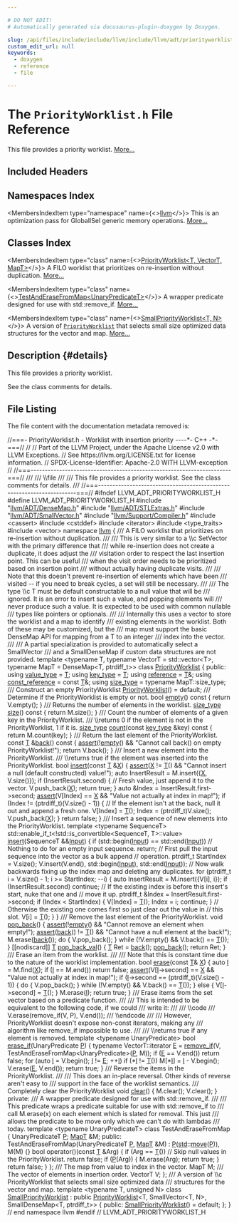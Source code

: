 ```yaml
---

# DO NOT EDIT!
# Automatically generated via docusaurus-plugin-doxygen by Doxygen.

slug: /api/files/include/include/llvm/include/llvm/adt/priorityworklist-h
custom_edit_url: null
keywords:
  - doxygen
  - reference
  - file

---
```





# The `PriorityWorklist.h` File Reference

<DoxygenPage pluginConfig={pluginConfig}>

This file provides a priority worklist. <a href="#details">More...</a>

## Included Headers

<IncludesList>
<IncludesListItem
  filePath="llvm/ADT/DenseMap.h"
  permalink="/docs/api/files/include/include/llvm/include/llvm/adt/densemap-h"
  isLocal="true" />
<IncludesListItem
  filePath="llvm/ADT/STLExtras.h"
  permalink="/docs/api/files/include/include/llvm/include/llvm/adt/stlextras-h"
  isLocal="true" />
<IncludesListItem
  filePath="llvm/ADT/SmallVector.h"
  permalink="/docs/api/files/include/include/llvm/include/llvm/adt/smallvector-h"
  isLocal="true" />
<IncludesListItem
  filePath="llvm/Support/Compiler.h"
  permalink="/docs/api/files/include/include/llvm/include/llvm/support/compiler-h"
  isLocal="true" />
<IncludesListItem
  filePath="cassert"
  permalink=""
  isLocal="false" />
<IncludesListItem
  filePath="cstddef"
  permalink=""
  isLocal="false" />
<IncludesListItem
  filePath="iterator"
  permalink=""
  isLocal="false" />
<IncludesListItem
  filePath="type_traits"
  permalink=""
  isLocal="false" />
<IncludesListItem
  filePath="vector"
  permalink=""
  isLocal="false" />
</IncludesList>

## Namespaces Index

<MembersIndex>

<MembersIndexItem
  type="namespace"
  name={<><a href="/docs/api/namespaces/llvm">llvm</a></>}>
This is an optimization pass for GlobalISel generic memory operations. <a href="/docs/api/namespaces/llvm/#details">More...</a>
</MembersIndexItem>

</MembersIndex>

## Classes Index

<MembersIndex>

<MembersIndexItem
  type="class"
  name={<><a href="/docs/api/classes/llvm/priorityworklist">PriorityWorklist&lt;T, VectorT, MapT&gt;</a></>}>
A FILO worklist that prioritizes on re-insertion without duplication. <a href="/docs/api/classes/llvm/priorityworklist/#details">More...</a>
</MembersIndexItem>

<MembersIndexItem
  type="class"
  name={<><a href="/docs/api/classes/llvm/priorityworklist/testanderasefrommap">TestAndEraseFromMap&lt;UnaryPredicateT&gt;</a></>}>
A wrapper predicate designed for use with std::remove&#95;if. <a href="/docs/api/classes/llvm/priorityworklist/testanderasefrommap/#details">More...</a>
</MembersIndexItem>

<MembersIndexItem
  type="class"
  name={<><a href="/docs/api/classes/llvm/smallpriorityworklist">SmallPriorityWorklist&lt;T, N&gt;</a></>}>
A version of <code><a href="/docs/api/classes/llvm/priorityworklist">PriorityWorklist</a></code> that selects small size optimized data structures for the vector and map. <a href="/docs/api/classes/llvm/smallpriorityworklist/#details">More...</a>
</MembersIndexItem>

</MembersIndex>

## Description {#details}

This file provides a priority worklist.

See the class comments for details.

## File Listing

The file content with the documentation metadata removed is:

<ProgramListing>

<Link id="l00001" /><CodeLine lineNumber="1"><Highlight kind="comment">//===- PriorityWorklist.h - Worklist with insertion priority ----&#42;- C++ -&#42;-===//</Highlight><Highlight kind="normal"></Highlight></CodeLine>
<Link id="l00002" /><CodeLine lineNumber="2"><Highlight kind="normal"></Highlight><Highlight kind="comment">//</Highlight><Highlight kind="normal"></Highlight></CodeLine>
<Link id="l00003" /><CodeLine lineNumber="3"><Highlight kind="normal"></Highlight><Highlight kind="comment">// Part of the LLVM Project, under the Apache License v2.0 with LLVM Exceptions.</Highlight><Highlight kind="normal"></Highlight></CodeLine>
<Link id="l00004" /><CodeLine lineNumber="4"><Highlight kind="normal"></Highlight><Highlight kind="comment">// See https://llvm.org/LICENSE.txt for license information.</Highlight><Highlight kind="normal"></Highlight></CodeLine>
<Link id="l00005" /><CodeLine lineNumber="5"><Highlight kind="normal"></Highlight><Highlight kind="comment">// SPDX-License-Identifier: Apache-2.0 WITH LLVM-exception</Highlight><Highlight kind="normal"></Highlight></CodeLine>
<Link id="l00006" /><CodeLine lineNumber="6"><Highlight kind="normal"></Highlight><Highlight kind="comment">//</Highlight><Highlight kind="normal"></Highlight></CodeLine>
<Link id="l00007" /><CodeLine lineNumber="7"><Highlight kind="normal"></Highlight><Highlight kind="comment">//===----------------------------------------------------------------------===//</Highlight><Highlight kind="comment"></Highlight></CodeLine>
<Link id="l00008" /><CodeLine lineNumber="8"><Highlight kind="comment">///</Highlight></CodeLine>
<Link id="l00009" /><CodeLine lineNumber="9"><Highlight kind="comment">/// \\file</Highlight></CodeLine>
<Link id="l00010" /><CodeLine lineNumber="10"><Highlight kind="comment">///</Highlight></CodeLine>
<Link id="l00011" /><CodeLine lineNumber="11"><Highlight kind="comment">/// This file provides a priority worklist. See the class comments for details.</Highlight></CodeLine>
<Link id="l00012" /><CodeLine lineNumber="12"><Highlight kind="comment">///</Highlight><Highlight kind="normal"></Highlight></CodeLine>
<Link id="l00013" /><CodeLine lineNumber="13"><Highlight kind="normal"></Highlight><Highlight kind="comment">//===----------------------------------------------------------------------===//</Highlight><Highlight kind="normal"></Highlight></CodeLine>
<Link id="l00014" /><CodeLine lineNumber="14"><Highlight kind="normal"></Highlight></CodeLine>
<Link id="l00015" /><CodeLine lineNumber="15"><Highlight kind="normal"></Highlight><Highlight kind="preprocessor">#ifndef LLVM&#95;ADT&#95;PRIORITYWORKLIST&#95;H</Highlight><Highlight kind="normal"></Highlight></CodeLine>
<Link id="l00016" /><CodeLine lineNumber="16"><Highlight kind="normal"></Highlight><Highlight kind="preprocessor">#define LLVM&#95;ADT&#95;PRIORITYWORKLIST&#95;H</Highlight><Highlight kind="normal"></Highlight></CodeLine>
<Link id="l00017" /><CodeLine lineNumber="17"><Highlight kind="normal"></Highlight></CodeLine>
<Link id="l00018" /><CodeLine lineNumber="18"><Highlight kind="normal"></Highlight><Highlight kind="preprocessor">#include &quot;<a href="/docs/api/files/include/include/llvm/include/llvm/adt/densemap-h">llvm/ADT/DenseMap.h</a>&quot;</Highlight><Highlight kind="normal"></Highlight></CodeLine>
<Link id="l00019" /><CodeLine lineNumber="19"><Highlight kind="normal"></Highlight><Highlight kind="preprocessor">#include &quot;<a href="/docs/api/files/include/include/llvm/include/llvm/adt/stlextras-h">llvm/ADT/STLExtras.h</a>&quot;</Highlight><Highlight kind="normal"></Highlight></CodeLine>
<Link id="l00020" /><CodeLine lineNumber="20"><Highlight kind="normal"></Highlight><Highlight kind="preprocessor">#include &quot;<a href="/docs/api/files/include/include/llvm/include/llvm/adt/smallvector-h">llvm/ADT/SmallVector.h</a>&quot;</Highlight><Highlight kind="normal"></Highlight></CodeLine>
<Link id="l00021" /><CodeLine lineNumber="21"><Highlight kind="normal"></Highlight><Highlight kind="preprocessor">#include &quot;<a href="/docs/api/files/include/include/llvm/include/llvm/support/compiler-h">llvm/Support/Compiler.h</a>&quot;</Highlight><Highlight kind="normal"></Highlight></CodeLine>
<Link id="l00022" /><CodeLine lineNumber="22"><Highlight kind="normal"></Highlight><Highlight kind="preprocessor">#include &lt;cassert&gt;</Highlight><Highlight kind="normal"></Highlight></CodeLine>
<Link id="l00023" /><CodeLine lineNumber="23"><Highlight kind="normal"></Highlight><Highlight kind="preprocessor">#include &lt;cstddef&gt;</Highlight><Highlight kind="normal"></Highlight></CodeLine>
<Link id="l00024" /><CodeLine lineNumber="24"><Highlight kind="normal"></Highlight><Highlight kind="preprocessor">#include &lt;iterator&gt;</Highlight><Highlight kind="normal"></Highlight></CodeLine>
<Link id="l00025" /><CodeLine lineNumber="25"><Highlight kind="normal"></Highlight><Highlight kind="preprocessor">#include &lt;type&#95;traits&gt;</Highlight><Highlight kind="normal"></Highlight></CodeLine>
<Link id="l00026" /><CodeLine lineNumber="26"><Highlight kind="normal"></Highlight><Highlight kind="preprocessor">#include &lt;vector&gt;</Highlight><Highlight kind="normal"></Highlight></CodeLine>
<Link id="l00027" /><CodeLine lineNumber="27"><Highlight kind="normal"></Highlight></CodeLine>
<Link id="l00028" /><CodeLine lineNumber="28"><Highlight kind="normal"></Highlight><Highlight kind="keyword">namespace </Highlight><Highlight kind="normal"><a href="/docs/api/namespaces/llvm">llvm</a> &#123;</Highlight></CodeLine>
<Link id="l00029" /><CodeLine lineNumber="29"><Highlight kind="normal"></Highlight><Highlight kind="comment"></Highlight></CodeLine>
<Link id="l00030" /><CodeLine lineNumber="30"><Highlight kind="comment">/// A FILO worklist that prioritizes on re-insertion without duplication.</Highlight></CodeLine>
<Link id="l00031" /><CodeLine lineNumber="31"><Highlight kind="comment">///</Highlight></CodeLine>
<Link id="l00032" /><CodeLine lineNumber="32"><Highlight kind="comment">/// This is very similar to a \\c SetVector with the primary difference that</Highlight></CodeLine>
<Link id="l00033" /><CodeLine lineNumber="33"><Highlight kind="comment">/// while re-insertion does not create a duplicate, it does adjust the</Highlight></CodeLine>
<Link id="l00034" /><CodeLine lineNumber="34"><Highlight kind="comment">/// visitation order to respect the last insertion point. This can be useful</Highlight></CodeLine>
<Link id="l00035" /><CodeLine lineNumber="35"><Highlight kind="comment">/// when the visit order needs to be prioritized based on insertion point</Highlight></CodeLine>
<Link id="l00036" /><CodeLine lineNumber="36"><Highlight kind="comment">/// without actually having duplicate visits.</Highlight></CodeLine>
<Link id="l00037" /><CodeLine lineNumber="37"><Highlight kind="comment">///</Highlight></CodeLine>
<Link id="l00038" /><CodeLine lineNumber="38"><Highlight kind="comment">/// Note that this doesn&#39;t prevent re-insertion of elements which have been</Highlight></CodeLine>
<Link id="l00039" /><CodeLine lineNumber="39"><Highlight kind="comment">/// visited -- if you need to break cycles, a set will still be necessary.</Highlight></CodeLine>
<Link id="l00040" /><CodeLine lineNumber="40"><Highlight kind="comment">///</Highlight></CodeLine>
<Link id="l00041" /><CodeLine lineNumber="41"><Highlight kind="comment">/// The type \\c T must be default constructable to a null value that will be</Highlight></CodeLine>
<Link id="l00042" /><CodeLine lineNumber="42"><Highlight kind="comment">/// ignored. It is an error to insert such a value, and popping elements will</Highlight></CodeLine>
<Link id="l00043" /><CodeLine lineNumber="43"><Highlight kind="comment">/// never produce such a value. It is expected to be used with common nullable</Highlight></CodeLine>
<Link id="l00044" /><CodeLine lineNumber="44"><Highlight kind="comment">/// types like pointers or optionals.</Highlight></CodeLine>
<Link id="l00045" /><CodeLine lineNumber="45"><Highlight kind="comment">///</Highlight></CodeLine>
<Link id="l00046" /><CodeLine lineNumber="46"><Highlight kind="comment">/// Internally this uses a vector to store the worklist and a map to identify</Highlight></CodeLine>
<Link id="l00047" /><CodeLine lineNumber="47"><Highlight kind="comment">/// existing elements in the worklist. Both of these may be customized, but the</Highlight></CodeLine>
<Link id="l00048" /><CodeLine lineNumber="48"><Highlight kind="comment">/// map must support the basic DenseMap API for mapping from a T to an integer</Highlight></CodeLine>
<Link id="l00049" /><CodeLine lineNumber="49"><Highlight kind="comment">/// index into the vector.</Highlight></CodeLine>
<Link id="l00050" /><CodeLine lineNumber="50"><Highlight kind="comment">///</Highlight></CodeLine>
<Link id="l00051" /><CodeLine lineNumber="51"><Highlight kind="comment">/// A partial specialization is provided to automatically select a SmallVector</Highlight></CodeLine>
<Link id="l00052" /><CodeLine lineNumber="52"><Highlight kind="comment">/// and a SmallDenseMap if custom data structures are not provided.</Highlight><Highlight kind="normal"></Highlight></CodeLine>
<Link id="l00053" /><CodeLine lineNumber="53"><Highlight kind="normal"></Highlight><Highlight kind="keyword">template</Highlight><Highlight kind="normal"> &lt;</Highlight><Highlight kind="keyword">typename</Highlight><Highlight kind="normal"> T, </Highlight><Highlight kind="keyword">typename</Highlight><Highlight kind="normal"> VectorT = std::vector&lt;T&gt;,</Highlight></CodeLine>
<Link id="l00054" /><CodeLine lineNumber="54"><Highlight kind="normal">          </Highlight><Highlight kind="keyword">typename</Highlight><Highlight kind="normal"> MapT = DenseMap&lt;T, ptrdiff&#95;t&gt;&gt;</Highlight></CodeLine>
<Link id="l00055" /><CodeLine lineNumber="55" lineLink="/docs/api/classes/llvm/priorityworklist"><Highlight kind="normal"></Highlight><Highlight kind="keyword">class </Highlight><Highlight kind="normal"><a href="/docs/api/classes/llvm/priorityworklist/#a181449bc327b9ad9222336e1c963d417">PriorityWorklist</a> &#123;</Highlight></CodeLine>
<Link id="l00056" /><CodeLine lineNumber="56"><Highlight kind="normal"></Highlight><Highlight kind="keyword">public</Highlight><Highlight kind="normal">:</Highlight></CodeLine>
<Link id="l00057" /><CodeLine lineNumber="57" lineLink="/docs/api/classes/llvm/priorityworklist/#a414680285db9c2beaddd5ae0c133603e"><Highlight kind="normal">  </Highlight><Highlight kind="keyword">using </Highlight><Highlight kind="normal"><a href="/docs/api/classes/llvm/priorityworklist/#a414680285db9c2beaddd5ae0c133603e">value&#95;type</a> = <a href="/docs/api/files/lib/lib/target/lib/target/mips/mips16isellowering-cpp/#a0acb682b8260ab1c60b918599864e2e5">T</a>;</Highlight></CodeLine>
<Link id="l00058" /><CodeLine lineNumber="58" lineLink="/docs/api/classes/llvm/priorityworklist/#aaf87249f8c63e6f9bd508a573ed8cc0f"><Highlight kind="normal">  </Highlight><Highlight kind="keyword">using </Highlight><Highlight kind="normal"><a href="/docs/api/classes/llvm/priorityworklist/#aaf87249f8c63e6f9bd508a573ed8cc0f">key&#95;type</a> = <a href="/docs/api/files/lib/lib/target/lib/target/mips/mips16isellowering-cpp/#a0acb682b8260ab1c60b918599864e2e5">T</a>;</Highlight></CodeLine>
<Link id="l00059" /><CodeLine lineNumber="59" lineLink="/docs/api/classes/llvm/priorityworklist/#aac0da3c25165d8bb4ea8cb041a4b66e1"><Highlight kind="normal">  </Highlight><Highlight kind="keyword">using </Highlight><Highlight kind="normal"><a href="/docs/api/classes/llvm/priorityworklist/#aac0da3c25165d8bb4ea8cb041a4b66e1">reference</a> = <a href="/docs/api/files/lib/lib/target/lib/target/mips/mips16isellowering-cpp/#a0acb682b8260ab1c60b918599864e2e5">T</a>&amp;;</Highlight></CodeLine>
<Link id="l00060" /><CodeLine lineNumber="60" lineLink="/docs/api/classes/llvm/priorityworklist/#a142bf5109ba82ca02fadd7846b70f77d"><Highlight kind="normal">  </Highlight><Highlight kind="keyword">using </Highlight><Highlight kind="normal"><a href="/docs/api/classes/llvm/priorityworklist/#a142bf5109ba82ca02fadd7846b70f77d">const&#95;reference</a> = </Highlight><Highlight kind="keyword">const</Highlight><Highlight kind="normal"> <a href="/docs/api/files/lib/lib/target/lib/target/mips/mips16isellowering-cpp/#a0acb682b8260ab1c60b918599864e2e5">T</a>&amp;;</Highlight></CodeLine>
<Link id="l00061" /><CodeLine lineNumber="61" lineLink="/docs/api/classes/llvm/priorityworklist/#a792cf25babb64672b2dff09915058827"><Highlight kind="normal">  </Highlight><Highlight kind="keyword">using </Highlight><Highlight kind="normal"><a href="/docs/api/classes/llvm/priorityworklist/#a792cf25babb64672b2dff09915058827">size&#95;type</a> = </Highlight><Highlight kind="keyword">typename</Highlight><Highlight kind="normal"> MapT::size&#95;type;</Highlight></CodeLine>
<Link id="l00062" /><CodeLine lineNumber="62"><Highlight kind="normal"></Highlight><Highlight kind="comment"></Highlight></CodeLine>
<Link id="l00063" /><CodeLine lineNumber="63"><Highlight kind="comment">  /// Construct an empty PriorityWorklist</Highlight><Highlight kind="normal"></Highlight></CodeLine>
<Link id="l00064" /><CodeLine lineNumber="64" lineLink="/docs/api/classes/llvm/priorityworklist/#a181449bc327b9ad9222336e1c963d417"><Highlight kind="normal">  <a href="/docs/api/classes/llvm/priorityworklist/#a181449bc327b9ad9222336e1c963d417">PriorityWorklist</a>() = </Highlight><Highlight kind="keywordflow">default</Highlight><Highlight kind="normal">;</Highlight></CodeLine>
<Link id="l00065" /><CodeLine lineNumber="65"><Highlight kind="normal"></Highlight><Highlight kind="comment"></Highlight></CodeLine>
<Link id="l00066" /><CodeLine lineNumber="66"><Highlight kind="comment">  /// Determine if the PriorityWorklist is empty or not.</Highlight><Highlight kind="normal"></Highlight></CodeLine>
<Link id="l00067" /><CodeLine lineNumber="67" lineLink="/docs/api/classes/llvm/priorityworklist/#adc2ef5f0964becc28dfa58a7abc2f1e7"><Highlight kind="normal">  </Highlight><Highlight kind="keywordtype">bool</Highlight><Highlight kind="normal"> <a href="/docs/api/classes/llvm/priorityworklist/#adc2ef5f0964becc28dfa58a7abc2f1e7">empty</a>()</Highlight><Highlight kind="keyword"> const </Highlight><Highlight kind="normal">&#123;</Highlight></CodeLine>
<Link id="l00068" /><CodeLine lineNumber="68"><Highlight kind="normal">    </Highlight><Highlight kind="keywordflow">return</Highlight><Highlight kind="normal"> V.empty();</Highlight></CodeLine>
<Link id="l00069" /><CodeLine lineNumber="69"><Highlight kind="normal">  &#125;</Highlight></CodeLine>
<Link id="l00070" /><CodeLine lineNumber="70"><Highlight kind="normal"></Highlight><Highlight kind="comment"></Highlight></CodeLine>
<Link id="l00071" /><CodeLine lineNumber="71"><Highlight kind="comment">  /// Returns the number of elements in the worklist.</Highlight><Highlight kind="normal"></Highlight></CodeLine>
<Link id="l00072" /><CodeLine lineNumber="72" lineLink="/docs/api/classes/llvm/priorityworklist/#a7b4c8a248c75cf5c264c74f26055d77d"><Highlight kind="normal">  <a href="/docs/api/classes/llvm/priorityworklist/#a792cf25babb64672b2dff09915058827">size&#95;type</a> <a href="/docs/api/classes/llvm/priorityworklist/#a7b4c8a248c75cf5c264c74f26055d77d">size</a>()</Highlight><Highlight kind="keyword"> const </Highlight><Highlight kind="normal">&#123;</Highlight></CodeLine>
<Link id="l00073" /><CodeLine lineNumber="73"><Highlight kind="normal">    </Highlight><Highlight kind="keywordflow">return</Highlight><Highlight kind="normal"> M.size();</Highlight></CodeLine>
<Link id="l00074" /><CodeLine lineNumber="74"><Highlight kind="normal">  &#125;</Highlight></CodeLine>
<Link id="l00075" /><CodeLine lineNumber="75"><Highlight kind="normal"></Highlight><Highlight kind="comment"></Highlight></CodeLine>
<Link id="l00076" /><CodeLine lineNumber="76"><Highlight kind="comment">  /// Count the number of elements of a given key in the PriorityWorklist.</Highlight></CodeLine>
<Link id="l00077" /><CodeLine lineNumber="77"><Highlight kind="comment">  /// \\returns 0 if the element is not in the PriorityWorklist, 1 if it is.</Highlight><Highlight kind="normal"></Highlight></CodeLine>
<Link id="l00078" /><CodeLine lineNumber="78" lineLink="/docs/api/classes/llvm/priorityworklist/#a5f0d26c174e877cd300ffffea988fd17"><Highlight kind="normal">  <a href="/docs/api/classes/llvm/priorityworklist/#a792cf25babb64672b2dff09915058827">size&#95;type</a> <a href="/docs/api/classes/llvm/priorityworklist/#a5f0d26c174e877cd300ffffea988fd17">count</a>(</Highlight><Highlight kind="keyword">const</Highlight><Highlight kind="normal"> <a href="/docs/api/classes/llvm/priorityworklist/#aaf87249f8c63e6f9bd508a573ed8cc0f">key&#95;type</a> &amp;key)</Highlight><Highlight kind="keyword"> const </Highlight><Highlight kind="normal">&#123;</Highlight></CodeLine>
<Link id="l00079" /><CodeLine lineNumber="79"><Highlight kind="normal">    </Highlight><Highlight kind="keywordflow">return</Highlight><Highlight kind="normal"> M.count(key);</Highlight></CodeLine>
<Link id="l00080" /><CodeLine lineNumber="80"><Highlight kind="normal">  &#125;</Highlight></CodeLine>
<Link id="l00081" /><CodeLine lineNumber="81"><Highlight kind="normal"></Highlight><Highlight kind="comment"></Highlight></CodeLine>
<Link id="l00082" /><CodeLine lineNumber="82"><Highlight kind="comment">  /// Return the last element of the PriorityWorklist.</Highlight><Highlight kind="normal"></Highlight></CodeLine>
<Link id="l00083" /><CodeLine lineNumber="83" lineLink="/docs/api/classes/llvm/priorityworklist/#a0de474a0d8de9597fc17bb366769f2f2"><Highlight kind="normal">  </Highlight><Highlight kind="keyword">const</Highlight><Highlight kind="normal"> <a href="/docs/api/files/lib/lib/target/lib/target/mips/mips16isellowering-cpp/#a0acb682b8260ab1c60b918599864e2e5">T</a> &amp;<a href="/docs/api/classes/llvm/priorityworklist/#a0de474a0d8de9597fc17bb366769f2f2">back</a>()</Highlight><Highlight kind="keyword"> const </Highlight><Highlight kind="normal">&#123;</Highlight></CodeLine>
<Link id="l00084" /><CodeLine lineNumber="84"><Highlight kind="normal">    <a href="/docs/api/files/lib/lib/target/lib/target/amdgpu/silowercontrolflow-cpp/#a4868c5d81c5ccc98c47aeab6244346a0">assert</a>(!<a href="/docs/api/classes/llvm/priorityworklist/#adc2ef5f0964becc28dfa58a7abc2f1e7">empty</a>() &amp;&amp; </Highlight><Highlight kind="stringliteral">&quot;Cannot call back() on empty PriorityWorklist!&quot;</Highlight><Highlight kind="normal">);</Highlight></CodeLine>
<Link id="l00085" /><CodeLine lineNumber="85"><Highlight kind="normal">    </Highlight><Highlight kind="keywordflow">return</Highlight><Highlight kind="normal"> V.back();</Highlight></CodeLine>
<Link id="l00086" /><CodeLine lineNumber="86"><Highlight kind="normal">  &#125;</Highlight></CodeLine>
<Link id="l00087" /><CodeLine lineNumber="87"><Highlight kind="normal"></Highlight><Highlight kind="comment"></Highlight></CodeLine>
<Link id="l00088" /><CodeLine lineNumber="88"><Highlight kind="comment">  /// Insert a new element into the PriorityWorklist.</Highlight></CodeLine>
<Link id="l00089" /><CodeLine lineNumber="89"><Highlight kind="comment">  /// \\returns true if the element was inserted into the PriorityWorklist.</Highlight><Highlight kind="normal"></Highlight></CodeLine>
<Link id="l00090" /><CodeLine lineNumber="90" lineLink="/docs/api/classes/llvm/priorityworklist/#af74058cc2f8163b1d7128b467432a09b"><Highlight kind="normal">  </Highlight><Highlight kind="keywordtype">bool</Highlight><Highlight kind="normal"> <a href="/docs/api/classes/llvm/priorityworklist/#af74058cc2f8163b1d7128b467432a09b">insert</a>(</Highlight><Highlight kind="keyword">const</Highlight><Highlight kind="normal"> <a href="/docs/api/files/lib/lib/target/lib/target/mips/mips16isellowering-cpp/#a0acb682b8260ab1c60b918599864e2e5">T</a> &amp;<a href="/docs/api/files/lib/lib/tablegen/tablegenbackendskeleton-cpp/#ab60f28d7a141ac46ccc200176a1bca8b">X</a>) &#123;</Highlight></CodeLine>
<Link id="l00091" /><CodeLine lineNumber="91"><Highlight kind="normal">    <a href="/docs/api/files/lib/lib/target/lib/target/amdgpu/silowercontrolflow-cpp/#a4868c5d81c5ccc98c47aeab6244346a0">assert</a>(<a href="/docs/api/files/lib/lib/tablegen/tablegenbackendskeleton-cpp/#ab60f28d7a141ac46ccc200176a1bca8b">X</a> != <a href="/docs/api/files/lib/lib/target/lib/target/mips/mips16isellowering-cpp/#a0acb682b8260ab1c60b918599864e2e5">T</a>() &amp;&amp; </Highlight><Highlight kind="stringliteral">&quot;Cannot insert a null (default constructed) value!&quot;</Highlight><Highlight kind="normal">);</Highlight></CodeLine>
<Link id="l00092" /><CodeLine lineNumber="92"><Highlight kind="normal">    </Highlight><Highlight kind="keyword">auto</Highlight><Highlight kind="normal"> InsertResult = M.insert(&#123;<a href="/docs/api/files/lib/lib/tablegen/tablegenbackendskeleton-cpp/#ab60f28d7a141ac46ccc200176a1bca8b">X</a>, V.size()&#125;);</Highlight></CodeLine>
<Link id="l00093" /><CodeLine lineNumber="93"><Highlight kind="normal">    </Highlight><Highlight kind="keywordflow">if</Highlight><Highlight kind="normal"> (InsertResult.second) &#123;</Highlight></CodeLine>
<Link id="l00094" /><CodeLine lineNumber="94"><Highlight kind="normal">      </Highlight><Highlight kind="comment">// Fresh value, just append it to the vector.</Highlight><Highlight kind="normal"></Highlight></CodeLine>
<Link id="l00095" /><CodeLine lineNumber="95"><Highlight kind="normal">      V.push&#95;back(<a href="/docs/api/files/lib/lib/tablegen/tablegenbackendskeleton-cpp/#ab60f28d7a141ac46ccc200176a1bca8b">X</a>);</Highlight></CodeLine>
<Link id="l00096" /><CodeLine lineNumber="96"><Highlight kind="normal">      </Highlight><Highlight kind="keywordflow">return</Highlight><Highlight kind="normal"> </Highlight><Highlight kind="keyword">true</Highlight><Highlight kind="normal">;</Highlight></CodeLine>
<Link id="l00097" /><CodeLine lineNumber="97"><Highlight kind="normal">    &#125;</Highlight></CodeLine>
<Link id="l00098" /><CodeLine lineNumber="98"><Highlight kind="normal"></Highlight></CodeLine>
<Link id="l00099" /><CodeLine lineNumber="99"><Highlight kind="normal">    </Highlight><Highlight kind="keyword">auto</Highlight><Highlight kind="normal"> &amp;Index = InsertResult.first-&gt;second;</Highlight></CodeLine>
<Link id="l00100" /><CodeLine lineNumber="100"><Highlight kind="normal">    <a href="/docs/api/files/lib/lib/target/lib/target/amdgpu/silowercontrolflow-cpp/#a4868c5d81c5ccc98c47aeab6244346a0">assert</a>(V&#91;Index&#93; == <a href="/docs/api/files/lib/lib/tablegen/tablegenbackendskeleton-cpp/#ab60f28d7a141ac46ccc200176a1bca8b">X</a> &amp;&amp; </Highlight><Highlight kind="stringliteral">&quot;Value not actually at index in map!&quot;</Highlight><Highlight kind="normal">);</Highlight></CodeLine>
<Link id="l00101" /><CodeLine lineNumber="101"><Highlight kind="normal">    </Highlight><Highlight kind="keywordflow">if</Highlight><Highlight kind="normal"> (Index != (ptrdiff&#95;t)(V.size() - 1)) &#123;</Highlight></CodeLine>
<Link id="l00102" /><CodeLine lineNumber="102"><Highlight kind="normal">      </Highlight><Highlight kind="comment">// If the element isn&#39;t at the back, null it out and append a fresh one.</Highlight><Highlight kind="normal"></Highlight></CodeLine>
<Link id="l00103" /><CodeLine lineNumber="103"><Highlight kind="normal">      V&#91;Index&#93; = <a href="/docs/api/files/lib/lib/target/lib/target/mips/mips16isellowering-cpp/#a0acb682b8260ab1c60b918599864e2e5">T</a>();</Highlight></CodeLine>
<Link id="l00104" /><CodeLine lineNumber="104"><Highlight kind="normal">      Index = (ptrdiff&#95;t)V.size();</Highlight></CodeLine>
<Link id="l00105" /><CodeLine lineNumber="105"><Highlight kind="normal">      V.push&#95;back(<a href="/docs/api/files/lib/lib/tablegen/tablegenbackendskeleton-cpp/#ab60f28d7a141ac46ccc200176a1bca8b">X</a>);</Highlight></CodeLine>
<Link id="l00106" /><CodeLine lineNumber="106"><Highlight kind="normal">    &#125;</Highlight></CodeLine>
<Link id="l00107" /><CodeLine lineNumber="107"><Highlight kind="normal">    </Highlight><Highlight kind="keywordflow">return</Highlight><Highlight kind="normal"> </Highlight><Highlight kind="keyword">false</Highlight><Highlight kind="normal">;</Highlight></CodeLine>
<Link id="l00108" /><CodeLine lineNumber="108"><Highlight kind="normal">  &#125;</Highlight></CodeLine>
<Link id="l00109" /><CodeLine lineNumber="109"><Highlight kind="normal"></Highlight><Highlight kind="comment"></Highlight></CodeLine>
<Link id="l00110" /><CodeLine lineNumber="110"><Highlight kind="comment">  /// Insert a sequence of new elements into the PriorityWorklist.</Highlight><Highlight kind="normal"></Highlight></CodeLine>
<Link id="l00111" /><CodeLine lineNumber="111"><Highlight kind="normal">  </Highlight><Highlight kind="keyword">template</Highlight><Highlight kind="normal"> &lt;</Highlight><Highlight kind="keyword">typename</Highlight><Highlight kind="normal"> SequenceT&gt;</Highlight></CodeLine>
<Link id="l00112" /><CodeLine lineNumber="112"><Highlight kind="normal">  std::enable&#95;if&#95;t&lt;!std::is&#95;convertible&lt;SequenceT, T&gt;::value&gt;</Highlight></CodeLine>
<Link id="l00113" /><CodeLine lineNumber="113" lineLink="/docs/api/classes/llvm/priorityworklist/#afef4ecccecce83942fb9d8a1d3b29eb5"><Highlight kind="normal">  <a href="/docs/api/classes/llvm/priorityworklist/#afef4ecccecce83942fb9d8a1d3b29eb5">insert</a>(SequenceT &amp;&amp;<a href="/docs/api/classes/input">Input</a>) &#123;</Highlight></CodeLine>
<Link id="l00114" /><CodeLine lineNumber="114"><Highlight kind="normal">    </Highlight><Highlight kind="keywordflow">if</Highlight><Highlight kind="normal"> (std::begin(<a href="/docs/api/classes/input">Input</a>) == std::end(<a href="/docs/api/classes/input">Input</a>))</Highlight></CodeLine>
<Link id="l00115" /><CodeLine lineNumber="115"><Highlight kind="normal">      </Highlight><Highlight kind="comment">// Nothing to do for an empty input sequence.</Highlight><Highlight kind="normal"></Highlight></CodeLine>
<Link id="l00116" /><CodeLine lineNumber="116"><Highlight kind="normal">      </Highlight><Highlight kind="keywordflow">return</Highlight><Highlight kind="normal">;</Highlight></CodeLine>
<Link id="l00117" /><CodeLine lineNumber="117"><Highlight kind="normal"></Highlight></CodeLine>
<Link id="l00118" /><CodeLine lineNumber="118"><Highlight kind="normal">    </Highlight><Highlight kind="comment">// First pull the input sequence into the vector as a bulk append</Highlight><Highlight kind="normal"></Highlight></CodeLine>
<Link id="l00119" /><CodeLine lineNumber="119"><Highlight kind="normal">    </Highlight><Highlight kind="comment">// operation.</Highlight><Highlight kind="normal"></Highlight></CodeLine>
<Link id="l00120" /><CodeLine lineNumber="120"><Highlight kind="normal">    ptrdiff&#95;t StartIndex = V.size();</Highlight></CodeLine>
<Link id="l00121" /><CodeLine lineNumber="121"><Highlight kind="normal">    V.insert(V.end(), std::begin(<a href="/docs/api/classes/input">Input</a>), std::end(<a href="/docs/api/classes/input">Input</a>));</Highlight></CodeLine>
<Link id="l00122" /><CodeLine lineNumber="122"><Highlight kind="normal">    </Highlight><Highlight kind="comment">// Now walk backwards fixing up the index map and deleting any duplicates.</Highlight><Highlight kind="normal"></Highlight></CodeLine>
<Link id="l00123" /><CodeLine lineNumber="123"><Highlight kind="normal">    </Highlight><Highlight kind="keywordflow">for</Highlight><Highlight kind="normal"> (ptrdiff&#95;t i = V.size() - 1; i &gt;= StartIndex; --i) &#123;</Highlight></CodeLine>
<Link id="l00124" /><CodeLine lineNumber="124"><Highlight kind="normal">      </Highlight><Highlight kind="keyword">auto</Highlight><Highlight kind="normal"> InsertResult = M.insert(&#123;V&#91;i&#93;, i&#125;);</Highlight></CodeLine>
<Link id="l00125" /><CodeLine lineNumber="125"><Highlight kind="normal">      </Highlight><Highlight kind="keywordflow">if</Highlight><Highlight kind="normal"> (InsertResult.second)</Highlight></CodeLine>
<Link id="l00126" /><CodeLine lineNumber="126"><Highlight kind="normal">        </Highlight><Highlight kind="keywordflow">continue</Highlight><Highlight kind="normal">;</Highlight></CodeLine>
<Link id="l00127" /><CodeLine lineNumber="127"><Highlight kind="normal"></Highlight></CodeLine>
<Link id="l00128" /><CodeLine lineNumber="128"><Highlight kind="normal">      </Highlight><Highlight kind="comment">// If the existing index is before this insert&#39;s start, nuke that one and</Highlight><Highlight kind="normal"></Highlight></CodeLine>
<Link id="l00129" /><CodeLine lineNumber="129"><Highlight kind="normal">      </Highlight><Highlight kind="comment">// move it up.</Highlight><Highlight kind="normal"></Highlight></CodeLine>
<Link id="l00130" /><CodeLine lineNumber="130"><Highlight kind="normal">      ptrdiff&#95;t &amp;Index = InsertResult.first-&gt;second;</Highlight></CodeLine>
<Link id="l00131" /><CodeLine lineNumber="131"><Highlight kind="normal">      </Highlight><Highlight kind="keywordflow">if</Highlight><Highlight kind="normal"> (Index &lt; StartIndex) &#123;</Highlight></CodeLine>
<Link id="l00132" /><CodeLine lineNumber="132"><Highlight kind="normal">        V&#91;Index&#93; = <a href="/docs/api/files/lib/lib/target/lib/target/mips/mips16isellowering-cpp/#a0acb682b8260ab1c60b918599864e2e5">T</a>();</Highlight></CodeLine>
<Link id="l00133" /><CodeLine lineNumber="133"><Highlight kind="normal">        Index = i;</Highlight></CodeLine>
<Link id="l00134" /><CodeLine lineNumber="134"><Highlight kind="normal">        </Highlight><Highlight kind="keywordflow">continue</Highlight><Highlight kind="normal">;</Highlight></CodeLine>
<Link id="l00135" /><CodeLine lineNumber="135"><Highlight kind="normal">      &#125;</Highlight></CodeLine>
<Link id="l00136" /><CodeLine lineNumber="136"><Highlight kind="normal"></Highlight></CodeLine>
<Link id="l00137" /><CodeLine lineNumber="137"><Highlight kind="normal">      </Highlight><Highlight kind="comment">// Otherwise the existing one comes first so just clear out the value in</Highlight><Highlight kind="normal"></Highlight></CodeLine>
<Link id="l00138" /><CodeLine lineNumber="138"><Highlight kind="normal">      </Highlight><Highlight kind="comment">// this slot.</Highlight><Highlight kind="normal"></Highlight></CodeLine>
<Link id="l00139" /><CodeLine lineNumber="139"><Highlight kind="normal">      V&#91;i&#93; = <a href="/docs/api/files/lib/lib/target/lib/target/mips/mips16isellowering-cpp/#a0acb682b8260ab1c60b918599864e2e5">T</a>();</Highlight></CodeLine>
<Link id="l00140" /><CodeLine lineNumber="140"><Highlight kind="normal">    &#125;</Highlight></CodeLine>
<Link id="l00141" /><CodeLine lineNumber="141"><Highlight kind="normal">  &#125;</Highlight></CodeLine>
<Link id="l00142" /><CodeLine lineNumber="142"><Highlight kind="normal"></Highlight><Highlight kind="comment"></Highlight></CodeLine>
<Link id="l00143" /><CodeLine lineNumber="143"><Highlight kind="comment">  /// Remove the last element of the PriorityWorklist.</Highlight><Highlight kind="normal"></Highlight></CodeLine>
<Link id="l00144" /><CodeLine lineNumber="144" lineLink="/docs/api/classes/llvm/priorityworklist/#ac777f7757bc8cc92e2f597b3b5b4bad8"><Highlight kind="normal">  </Highlight><Highlight kind="keywordtype">void</Highlight><Highlight kind="normal"> <a href="/docs/api/classes/llvm/priorityworklist/#ac777f7757bc8cc92e2f597b3b5b4bad8">pop&#95;back</a>() &#123;</Highlight></CodeLine>
<Link id="l00145" /><CodeLine lineNumber="145"><Highlight kind="normal">    <a href="/docs/api/files/lib/lib/target/lib/target/amdgpu/silowercontrolflow-cpp/#a4868c5d81c5ccc98c47aeab6244346a0">assert</a>(!<a href="/docs/api/classes/llvm/priorityworklist/#adc2ef5f0964becc28dfa58a7abc2f1e7">empty</a>() &amp;&amp; </Highlight><Highlight kind="stringliteral">&quot;Cannot remove an element when empty!&quot;</Highlight><Highlight kind="normal">);</Highlight></CodeLine>
<Link id="l00146" /><CodeLine lineNumber="146"><Highlight kind="normal">    <a href="/docs/api/files/lib/lib/target/lib/target/amdgpu/silowercontrolflow-cpp/#a4868c5d81c5ccc98c47aeab6244346a0">assert</a>(<a href="/docs/api/classes/llvm/priorityworklist/#a0de474a0d8de9597fc17bb366769f2f2">back</a>() != <a href="/docs/api/files/lib/lib/target/lib/target/mips/mips16isellowering-cpp/#a0acb682b8260ab1c60b918599864e2e5">T</a>() &amp;&amp; </Highlight><Highlight kind="stringliteral">&quot;Cannot have a null element at the back!&quot;</Highlight><Highlight kind="normal">);</Highlight></CodeLine>
<Link id="l00147" /><CodeLine lineNumber="147"><Highlight kind="normal">    M.erase(<a href="/docs/api/classes/llvm/priorityworklist/#a0de474a0d8de9597fc17bb366769f2f2">back</a>());</Highlight></CodeLine>
<Link id="l00148" /><CodeLine lineNumber="148"><Highlight kind="normal">    </Highlight><Highlight kind="keywordflow">do</Highlight><Highlight kind="normal"> &#123;</Highlight></CodeLine>
<Link id="l00149" /><CodeLine lineNumber="149"><Highlight kind="normal">      V.pop&#95;back();</Highlight></CodeLine>
<Link id="l00150" /><CodeLine lineNumber="150"><Highlight kind="normal">    &#125; </Highlight><Highlight kind="keywordflow">while</Highlight><Highlight kind="normal"> (!V.empty() &amp;&amp; V.back() == <a href="/docs/api/files/lib/lib/target/lib/target/mips/mips16isellowering-cpp/#a0acb682b8260ab1c60b918599864e2e5">T</a>());</Highlight></CodeLine>
<Link id="l00151" /><CodeLine lineNumber="151"><Highlight kind="normal">  &#125;</Highlight></CodeLine>
<Link id="l00152" /><CodeLine lineNumber="152"><Highlight kind="normal"></Highlight></CodeLine>
<Link id="l00153" /><CodeLine lineNumber="153" lineLink="/docs/api/classes/llvm/priorityworklist/#ab89ceb7695256590499de818b5360c54"><Highlight kind="normal">  &#91;&#91;nodiscard&#93;&#93; <a href="/docs/api/files/lib/lib/target/lib/target/mips/mips16isellowering-cpp/#a0acb682b8260ab1c60b918599864e2e5">T</a> <a href="/docs/api/classes/llvm/priorityworklist/#ab89ceb7695256590499de818b5360c54">pop&#95;back&#95;val</a>() &#123;</Highlight></CodeLine>
<Link id="l00154" /><CodeLine lineNumber="154"><Highlight kind="normal">    <a href="/docs/api/files/lib/lib/target/lib/target/mips/mips16isellowering-cpp/#a0acb682b8260ab1c60b918599864e2e5">T</a> Ret = <a href="/docs/api/classes/llvm/priorityworklist/#a0de474a0d8de9597fc17bb366769f2f2">back</a>();</Highlight></CodeLine>
<Link id="l00155" /><CodeLine lineNumber="155"><Highlight kind="normal">    <a href="/docs/api/classes/llvm/priorityworklist/#ac777f7757bc8cc92e2f597b3b5b4bad8">pop&#95;back</a>();</Highlight></CodeLine>
<Link id="l00156" /><CodeLine lineNumber="156"><Highlight kind="normal">    </Highlight><Highlight kind="keywordflow">return</Highlight><Highlight kind="normal"> Ret;</Highlight></CodeLine>
<Link id="l00157" /><CodeLine lineNumber="157"><Highlight kind="normal">  &#125;</Highlight></CodeLine>
<Link id="l00158" /><CodeLine lineNumber="158"><Highlight kind="normal"></Highlight><Highlight kind="comment"></Highlight></CodeLine>
<Link id="l00159" /><CodeLine lineNumber="159"><Highlight kind="comment">  /// Erase an item from the worklist.</Highlight></CodeLine>
<Link id="l00160" /><CodeLine lineNumber="160"><Highlight kind="comment">  ///</Highlight></CodeLine>
<Link id="l00161" /><CodeLine lineNumber="161"><Highlight kind="comment">  /// Note that this is constant time due to the nature of the worklist implementation.</Highlight><Highlight kind="normal"></Highlight></CodeLine>
<Link id="l00162" /><CodeLine lineNumber="162" lineLink="/docs/api/classes/llvm/priorityworklist/#aa68247df77e6ce59aa067a7d96bfe55a"><Highlight kind="normal">  </Highlight><Highlight kind="keywordtype">bool</Highlight><Highlight kind="normal"> <a href="/docs/api/classes/llvm/priorityworklist/#aa68247df77e6ce59aa067a7d96bfe55a">erase</a>(</Highlight><Highlight kind="keyword">const</Highlight><Highlight kind="normal"> <a href="/docs/api/files/lib/lib/target/lib/target/mips/mips16isellowering-cpp/#a0acb682b8260ab1c60b918599864e2e5">T</a>&amp; <a href="/docs/api/files/lib/lib/tablegen/tablegenbackendskeleton-cpp/#ab60f28d7a141ac46ccc200176a1bca8b">X</a>) &#123;</Highlight></CodeLine>
<Link id="l00163" /><CodeLine lineNumber="163"><Highlight kind="normal">    </Highlight><Highlight kind="keyword">auto</Highlight><Highlight kind="normal"> <a href="/docs/api/files/lib/lib/support/md5-cpp/#ac0eafdc9ee161b71e7af98af736952fd">I</a> = M.find(<a href="/docs/api/files/lib/lib/tablegen/tablegenbackendskeleton-cpp/#ab60f28d7a141ac46ccc200176a1bca8b">X</a>);</Highlight></CodeLine>
<Link id="l00164" /><CodeLine lineNumber="164"><Highlight kind="normal">    </Highlight><Highlight kind="keywordflow">if</Highlight><Highlight kind="normal"> (<a href="/docs/api/files/lib/lib/support/md5-cpp/#ac0eafdc9ee161b71e7af98af736952fd">I</a> == M.end())</Highlight></CodeLine>
<Link id="l00165" /><CodeLine lineNumber="165"><Highlight kind="normal">      </Highlight><Highlight kind="keywordflow">return</Highlight><Highlight kind="normal"> </Highlight><Highlight kind="keyword">false</Highlight><Highlight kind="normal">;</Highlight></CodeLine>
<Link id="l00166" /><CodeLine lineNumber="166"><Highlight kind="normal"></Highlight></CodeLine>
<Link id="l00167" /><CodeLine lineNumber="167"><Highlight kind="normal">    <a href="/docs/api/files/lib/lib/target/lib/target/amdgpu/silowercontrolflow-cpp/#a4868c5d81c5ccc98c47aeab6244346a0">assert</a>(V&#91;<a href="/docs/api/files/lib/lib/support/md5-cpp/#ac0eafdc9ee161b71e7af98af736952fd">I</a>-&gt;second&#93; == <a href="/docs/api/files/lib/lib/tablegen/tablegenbackendskeleton-cpp/#ab60f28d7a141ac46ccc200176a1bca8b">X</a> &amp;&amp; </Highlight><Highlight kind="stringliteral">&quot;Value not actually at index in map!&quot;</Highlight><Highlight kind="normal">);</Highlight></CodeLine>
<Link id="l00168" /><CodeLine lineNumber="168"><Highlight kind="normal">    </Highlight><Highlight kind="keywordflow">if</Highlight><Highlight kind="normal"> (<a href="/docs/api/files/lib/lib/support/md5-cpp/#ac0eafdc9ee161b71e7af98af736952fd">I</a>-&gt;second == (ptrdiff&#95;t)(V.size() - 1)) &#123;</Highlight></CodeLine>
<Link id="l00169" /><CodeLine lineNumber="169"><Highlight kind="normal">      </Highlight><Highlight kind="keywordflow">do</Highlight><Highlight kind="normal"> &#123;</Highlight></CodeLine>
<Link id="l00170" /><CodeLine lineNumber="170"><Highlight kind="normal">        V.pop&#95;back();</Highlight></CodeLine>
<Link id="l00171" /><CodeLine lineNumber="171"><Highlight kind="normal">      &#125; </Highlight><Highlight kind="keywordflow">while</Highlight><Highlight kind="normal"> (!V.empty() &amp;&amp; V.back() == <a href="/docs/api/files/lib/lib/target/lib/target/mips/mips16isellowering-cpp/#a0acb682b8260ab1c60b918599864e2e5">T</a>());</Highlight></CodeLine>
<Link id="l00172" /><CodeLine lineNumber="172"><Highlight kind="normal">    &#125; </Highlight><Highlight kind="keywordflow">else</Highlight><Highlight kind="normal"> &#123;</Highlight></CodeLine>
<Link id="l00173" /><CodeLine lineNumber="173"><Highlight kind="normal">      V&#91;<a href="/docs/api/files/lib/lib/support/md5-cpp/#ac0eafdc9ee161b71e7af98af736952fd">I</a>-&gt;second&#93; = <a href="/docs/api/files/lib/lib/target/lib/target/mips/mips16isellowering-cpp/#a0acb682b8260ab1c60b918599864e2e5">T</a>();</Highlight></CodeLine>
<Link id="l00174" /><CodeLine lineNumber="174"><Highlight kind="normal">    &#125;</Highlight></CodeLine>
<Link id="l00175" /><CodeLine lineNumber="175"><Highlight kind="normal">    M.erase(<a href="/docs/api/files/lib/lib/support/md5-cpp/#ac0eafdc9ee161b71e7af98af736952fd">I</a>);</Highlight></CodeLine>
<Link id="l00176" /><CodeLine lineNumber="176"><Highlight kind="normal">    </Highlight><Highlight kind="keywordflow">return</Highlight><Highlight kind="normal"> </Highlight><Highlight kind="keyword">true</Highlight><Highlight kind="normal">;</Highlight></CodeLine>
<Link id="l00177" /><CodeLine lineNumber="177"><Highlight kind="normal">  &#125;</Highlight></CodeLine>
<Link id="l00178" /><CodeLine lineNumber="178"><Highlight kind="normal"></Highlight><Highlight kind="comment"></Highlight></CodeLine>
<Link id="l00179" /><CodeLine lineNumber="179"><Highlight kind="comment">  /// Erase items from the set vector based on a predicate function.</Highlight></CodeLine>
<Link id="l00180" /><CodeLine lineNumber="180"><Highlight kind="comment">  ///</Highlight></CodeLine>
<Link id="l00181" /><CodeLine lineNumber="181"><Highlight kind="comment">  /// This is intended to be equivalent to the following code, if we could</Highlight></CodeLine>
<Link id="l00182" /><CodeLine lineNumber="182"><Highlight kind="comment">  /// write it:</Highlight></CodeLine>
<Link id="l00183" /><CodeLine lineNumber="183"><Highlight kind="comment">  ///</Highlight></CodeLine>
<Link id="l00184" /><CodeLine lineNumber="184"><Highlight kind="comment">  /// \\code</Highlight></CodeLine>
<Link id="l00185" /><CodeLine lineNumber="185"><Highlight kind="comment">  ///   V.erase(remove&#95;if(V, P), V.end());</Highlight></CodeLine>
<Link id="l00186" /><CodeLine lineNumber="186"><Highlight kind="comment">  /// \\endcode</Highlight></CodeLine>
<Link id="l00187" /><CodeLine lineNumber="187"><Highlight kind="comment">  ///</Highlight></CodeLine>
<Link id="l00188" /><CodeLine lineNumber="188"><Highlight kind="comment">  /// However, PriorityWorklist doesn&#39;t expose non-const iterators, making any</Highlight></CodeLine>
<Link id="l00189" /><CodeLine lineNumber="189"><Highlight kind="comment">  /// algorithm like remove&#95;if impossible to use.</Highlight></CodeLine>
<Link id="l00190" /><CodeLine lineNumber="190"><Highlight kind="comment">  ///</Highlight></CodeLine>
<Link id="l00191" /><CodeLine lineNumber="191"><Highlight kind="comment">  /// \\returns true if any element is removed.</Highlight><Highlight kind="normal"></Highlight></CodeLine>
<Link id="l00192" /><CodeLine lineNumber="192"><Highlight kind="normal">  </Highlight><Highlight kind="keyword">template</Highlight><Highlight kind="normal"> &lt;</Highlight><Highlight kind="keyword">typename</Highlight><Highlight kind="normal"> UnaryPredicate&gt;</Highlight></CodeLine>
<Link id="l00193" /><CodeLine lineNumber="193" lineLink="/docs/api/classes/llvm/priorityworklist/#aa15f397454cd43bae729cbbb71dbcc6e"><Highlight kind="normal">  </Highlight><Highlight kind="keywordtype">bool</Highlight><Highlight kind="normal"> <a href="/docs/api/classes/llvm/priorityworklist/#aa15f397454cd43bae729cbbb71dbcc6e">erase&#95;if</a>(UnaryPredicate <a href="/docs/api/files/lib/lib/option/option-cpp/#a04665169063c8ca1f2ea96c27fc7c2b2">P</a>) &#123;</Highlight></CodeLine>
<Link id="l00194" /><CodeLine lineNumber="194"><Highlight kind="normal">    </Highlight><Highlight kind="keyword">typename</Highlight><Highlight kind="normal"> VectorT::iterator <a href="/docs/api/files/lib/lib/ir/builtingcs-cpp/#abb2b3a60ccc38a28239e19a1646e0c8a">E</a> =</Highlight></CodeLine>
<Link id="l00195" /><CodeLine lineNumber="195"><Highlight kind="normal">        <a href="/docs/api/namespaces/llvm/#a9ec2517b6489e71067be03afebb4d350">remove&#95;if</a>(V, TestAndEraseFromMap&lt;UnaryPredicate&gt;(<a href="/docs/api/files/lib/lib/option/option-cpp/#a04665169063c8ca1f2ea96c27fc7c2b2">P</a>, M));</Highlight></CodeLine>
<Link id="l00196" /><CodeLine lineNumber="196"><Highlight kind="normal">    </Highlight><Highlight kind="keywordflow">if</Highlight><Highlight kind="normal"> (<a href="/docs/api/files/lib/lib/ir/builtingcs-cpp/#abb2b3a60ccc38a28239e19a1646e0c8a">E</a> == V.end())</Highlight></CodeLine>
<Link id="l00197" /><CodeLine lineNumber="197"><Highlight kind="normal">      </Highlight><Highlight kind="keywordflow">return</Highlight><Highlight kind="normal"> </Highlight><Highlight kind="keyword">false</Highlight><Highlight kind="normal">;</Highlight></CodeLine>
<Link id="l00198" /><CodeLine lineNumber="198"><Highlight kind="normal">    </Highlight><Highlight kind="keywordflow">for</Highlight><Highlight kind="normal"> (</Highlight><Highlight kind="keyword">auto</Highlight><Highlight kind="normal"> <a href="/docs/api/files/lib/lib/support/md5-cpp/#ac0eafdc9ee161b71e7af98af736952fd">I</a> = V.begin(); <a href="/docs/api/files/lib/lib/support/md5-cpp/#ac0eafdc9ee161b71e7af98af736952fd">I</a> != <a href="/docs/api/files/lib/lib/ir/builtingcs-cpp/#abb2b3a60ccc38a28239e19a1646e0c8a">E</a>; ++<a href="/docs/api/files/lib/lib/support/md5-cpp/#ac0eafdc9ee161b71e7af98af736952fd">I</a>)</Highlight></CodeLine>
<Link id="l00199" /><CodeLine lineNumber="199"><Highlight kind="normal">      </Highlight><Highlight kind="keywordflow">if</Highlight><Highlight kind="normal"> (&#42;<a href="/docs/api/files/lib/lib/support/md5-cpp/#ac0eafdc9ee161b71e7af98af736952fd">I</a> != <a href="/docs/api/files/lib/lib/target/lib/target/mips/mips16isellowering-cpp/#a0acb682b8260ab1c60b918599864e2e5">T</a>())</Highlight></CodeLine>
<Link id="l00200" /><CodeLine lineNumber="200"><Highlight kind="normal">        M&#91;&#42;<a href="/docs/api/files/lib/lib/support/md5-cpp/#ac0eafdc9ee161b71e7af98af736952fd">I</a>&#93; = <a href="/docs/api/files/lib/lib/support/md5-cpp/#ac0eafdc9ee161b71e7af98af736952fd">I</a> - V.begin();</Highlight></CodeLine>
<Link id="l00201" /><CodeLine lineNumber="201"><Highlight kind="normal">    V.erase(<a href="/docs/api/files/lib/lib/ir/builtingcs-cpp/#abb2b3a60ccc38a28239e19a1646e0c8a">E</a>, V.end());</Highlight></CodeLine>
<Link id="l00202" /><CodeLine lineNumber="202"><Highlight kind="normal">    </Highlight><Highlight kind="keywordflow">return</Highlight><Highlight kind="normal"> </Highlight><Highlight kind="keyword">true</Highlight><Highlight kind="normal">;</Highlight></CodeLine>
<Link id="l00203" /><CodeLine lineNumber="203"><Highlight kind="normal">  &#125;</Highlight></CodeLine>
<Link id="l00204" /><CodeLine lineNumber="204"><Highlight kind="normal"></Highlight><Highlight kind="comment"></Highlight></CodeLine>
<Link id="l00205" /><CodeLine lineNumber="205"><Highlight kind="comment">  /// Reverse the items in the PriorityWorklist.</Highlight></CodeLine>
<Link id="l00206" /><CodeLine lineNumber="206"><Highlight kind="comment">  ///</Highlight></CodeLine>
<Link id="l00207" /><CodeLine lineNumber="207"><Highlight kind="comment">  /// This does an in-place reversal. Other kinds of reverse aren&#39;t easy to</Highlight></CodeLine>
<Link id="l00208" /><CodeLine lineNumber="208"><Highlight kind="comment">  /// support in the face of the worklist semantics.</Highlight><Highlight kind="normal"></Highlight></CodeLine>
<Link id="l00209" /><CodeLine lineNumber="209"><Highlight kind="normal"></Highlight><Highlight kind="comment"></Highlight></CodeLine>
<Link id="l00210" /><CodeLine lineNumber="210"><Highlight kind="comment">  /// Completely clear the PriorityWorklist</Highlight><Highlight kind="normal"></Highlight></CodeLine>
<Link id="l00211" /><CodeLine lineNumber="211" lineLink="/docs/api/classes/llvm/priorityworklist/#a6fe5ccc5a4840551db5d9216a4f7117d"><Highlight kind="normal">  </Highlight><Highlight kind="keywordtype">void</Highlight><Highlight kind="normal"> <a href="/docs/api/classes/llvm/priorityworklist/#a6fe5ccc5a4840551db5d9216a4f7117d">clear</a>() &#123;</Highlight></CodeLine>
<Link id="l00212" /><CodeLine lineNumber="212"><Highlight kind="normal">    M.clear();</Highlight></CodeLine>
<Link id="l00213" /><CodeLine lineNumber="213"><Highlight kind="normal">    V.clear();</Highlight></CodeLine>
<Link id="l00214" /><CodeLine lineNumber="214"><Highlight kind="normal">  &#125;</Highlight></CodeLine>
<Link id="l00215" /><CodeLine lineNumber="215"><Highlight kind="normal"></Highlight></CodeLine>
<Link id="l00216" /><CodeLine lineNumber="216"><Highlight kind="normal"></Highlight><Highlight kind="keyword">private</Highlight><Highlight kind="normal">:</Highlight><Highlight kind="comment"></Highlight></CodeLine>
<Link id="l00217" /><CodeLine lineNumber="217"><Highlight kind="comment">  /// A wrapper predicate designed for use with std::remove&#95;if.</Highlight></CodeLine>
<Link id="l00218" /><CodeLine lineNumber="218"><Highlight kind="comment">  ///</Highlight></CodeLine>
<Link id="l00219" /><CodeLine lineNumber="219"><Highlight kind="comment">  /// This predicate wraps a predicate suitable for use with std::remove&#95;if to</Highlight></CodeLine>
<Link id="l00220" /><CodeLine lineNumber="220"><Highlight kind="comment">  /// call M.erase(x) on each element which is slated for removal. This just</Highlight></CodeLine>
<Link id="l00221" /><CodeLine lineNumber="221"><Highlight kind="comment">  /// allows the predicate to be move only which we can&#39;t do with lambdas</Highlight></CodeLine>
<Link id="l00222" /><CodeLine lineNumber="222"><Highlight kind="comment">  /// today.</Highlight><Highlight kind="normal"></Highlight></CodeLine>
<Link id="l00223" /><CodeLine lineNumber="223"><Highlight kind="normal">  </Highlight><Highlight kind="keyword">template</Highlight><Highlight kind="normal"> &lt;</Highlight><Highlight kind="keyword">typename</Highlight><Highlight kind="normal"> UnaryPredicateT&gt;</Highlight></CodeLine>
<Link id="l00224" /><CodeLine lineNumber="224"><Highlight kind="normal">  </Highlight><Highlight kind="keyword">class </Highlight><Highlight kind="normal">TestAndEraseFromMap &#123;</Highlight></CodeLine>
<Link id="l00225" /><CodeLine lineNumber="225"><Highlight kind="normal">    UnaryPredicateT <a href="/docs/api/files/lib/lib/option/option-cpp/#a04665169063c8ca1f2ea96c27fc7c2b2">P</a>;</Highlight></CodeLine>
<Link id="l00226" /><CodeLine lineNumber="226"><Highlight kind="normal">    <a href="/docs/api/classes/mapt">MapT</a> &amp;M;</Highlight></CodeLine>
<Link id="l00227" /><CodeLine lineNumber="227"><Highlight kind="normal"></Highlight></CodeLine>
<Link id="l00228" /><CodeLine lineNumber="228"><Highlight kind="normal">  </Highlight><Highlight kind="keyword">public</Highlight><Highlight kind="normal">:</Highlight></CodeLine>
<Link id="l00229" /><CodeLine lineNumber="229"><Highlight kind="normal">    TestAndEraseFromMap(UnaryPredicateT <a href="/docs/api/files/lib/lib/option/option-cpp/#a04665169063c8ca1f2ea96c27fc7c2b2">P</a>, <a href="/docs/api/classes/mapt">MapT</a> &amp;M)</Highlight></CodeLine>
<Link id="l00230" /><CodeLine lineNumber="230"><Highlight kind="normal">        : <a href="/docs/api/files/lib/lib/option/option-cpp/#a04665169063c8ca1f2ea96c27fc7c2b2">P</a>(<a href="/docs/api/namespaces/std">std</a>::<a href="/docs/api/namespaces/llvm/#abfc9c7ecf70f66901e439f7c04ef3dbb">move</a>(<a href="/docs/api/files/lib/lib/option/option-cpp/#a04665169063c8ca1f2ea96c27fc7c2b2">P</a>)), M(M) &#123;&#125;</Highlight></CodeLine>
<Link id="l00231" /><CodeLine lineNumber="231"><Highlight kind="normal"></Highlight></CodeLine>
<Link id="l00232" /><CodeLine lineNumber="232"><Highlight kind="normal">    </Highlight><Highlight kind="keywordtype">bool</Highlight><Highlight kind="normal"> operator()(</Highlight><Highlight kind="keyword">const</Highlight><Highlight kind="normal"> <a href="/docs/api/files/lib/lib/target/lib/target/mips/mips16isellowering-cpp/#a0acb682b8260ab1c60b918599864e2e5">T</a> &amp;Arg) &#123;</Highlight></CodeLine>
<Link id="l00233" /><CodeLine lineNumber="233"><Highlight kind="normal">      </Highlight><Highlight kind="keywordflow">if</Highlight><Highlight kind="normal"> (Arg == <a href="/docs/api/files/lib/lib/target/lib/target/mips/mips16isellowering-cpp/#a0acb682b8260ab1c60b918599864e2e5">T</a>())</Highlight></CodeLine>
<Link id="l00234" /><CodeLine lineNumber="234"><Highlight kind="normal">        </Highlight><Highlight kind="comment">// Skip null values in the PriorityWorklist.</Highlight><Highlight kind="normal"></Highlight></CodeLine>
<Link id="l00235" /><CodeLine lineNumber="235"><Highlight kind="normal">        </Highlight><Highlight kind="keywordflow">return</Highlight><Highlight kind="normal"> </Highlight><Highlight kind="keyword">false</Highlight><Highlight kind="normal">;</Highlight></CodeLine>
<Link id="l00236" /><CodeLine lineNumber="236"><Highlight kind="normal"></Highlight></CodeLine>
<Link id="l00237" /><CodeLine lineNumber="237"><Highlight kind="normal">      </Highlight><Highlight kind="keywordflow">if</Highlight><Highlight kind="normal"> (<a href="/docs/api/files/lib/lib/option/option-cpp/#a04665169063c8ca1f2ea96c27fc7c2b2">P</a>(Arg)) &#123;</Highlight></CodeLine>
<Link id="l00238" /><CodeLine lineNumber="238"><Highlight kind="normal">        M.erase(Arg);</Highlight></CodeLine>
<Link id="l00239" /><CodeLine lineNumber="239"><Highlight kind="normal">        </Highlight><Highlight kind="keywordflow">return</Highlight><Highlight kind="normal"> </Highlight><Highlight kind="keyword">true</Highlight><Highlight kind="normal">;</Highlight></CodeLine>
<Link id="l00240" /><CodeLine lineNumber="240"><Highlight kind="normal">      &#125;</Highlight></CodeLine>
<Link id="l00241" /><CodeLine lineNumber="241"><Highlight kind="normal">      </Highlight><Highlight kind="keywordflow">return</Highlight><Highlight kind="normal"> </Highlight><Highlight kind="keyword">false</Highlight><Highlight kind="normal">;</Highlight></CodeLine>
<Link id="l00242" /><CodeLine lineNumber="242"><Highlight kind="normal">    &#125;</Highlight></CodeLine>
<Link id="l00243" /><CodeLine lineNumber="243"><Highlight kind="normal">  &#125;;</Highlight></CodeLine>
<Link id="l00244" /><CodeLine lineNumber="244"><Highlight kind="normal"></Highlight><Highlight kind="comment"></Highlight></CodeLine>
<Link id="l00245" /><CodeLine lineNumber="245"><Highlight kind="comment">  /// The map from value to index in the vector.</Highlight><Highlight kind="normal"></Highlight></CodeLine>
<Link id="l00246" /><CodeLine lineNumber="246"><Highlight kind="normal">  MapT M;</Highlight></CodeLine>
<Link id="l00247" /><CodeLine lineNumber="247"><Highlight kind="normal"></Highlight><Highlight kind="comment"></Highlight></CodeLine>
<Link id="l00248" /><CodeLine lineNumber="248"><Highlight kind="comment">  /// The vector of elements in insertion order.</Highlight><Highlight kind="normal"></Highlight></CodeLine>
<Link id="l00249" /><CodeLine lineNumber="249"><Highlight kind="normal">  VectorT V;</Highlight></CodeLine>
<Link id="l00250" /><CodeLine lineNumber="250"><Highlight kind="normal">&#125;;</Highlight></CodeLine>
<Link id="l00251" /><CodeLine lineNumber="251"><Highlight kind="normal"></Highlight><Highlight kind="comment"></Highlight></CodeLine>
<Link id="l00252" /><CodeLine lineNumber="252"><Highlight kind="comment">/// A version of \\c PriorityWorklist that selects small size optimized data</Highlight></CodeLine>
<Link id="l00253" /><CodeLine lineNumber="253"><Highlight kind="comment">/// structures for the vector and map.</Highlight><Highlight kind="normal"></Highlight></CodeLine>
<Link id="l00254" /><CodeLine lineNumber="254"><Highlight kind="normal"></Highlight><Highlight kind="keyword">template</Highlight><Highlight kind="normal"> &lt;</Highlight><Highlight kind="keyword">typename</Highlight><Highlight kind="normal"> T, </Highlight><Highlight kind="keywordtype">unsigned</Highlight><Highlight kind="normal"> N&gt;</Highlight></CodeLine>
<Link id="l00255" /><CodeLine lineNumber="255" lineLink="/docs/api/classes/llvm/smallpriorityworklist"><Highlight kind="normal"></Highlight><Highlight kind="keyword">class </Highlight><Highlight kind="normal"><a href="/docs/api/classes/llvm/smallpriorityworklist/#aa5300006155b4ae13d540c923cffde79">SmallPriorityWorklist</a></Highlight></CodeLine>
<Link id="l00256" /><CodeLine lineNumber="256"><Highlight kind="normal">    : </Highlight><Highlight kind="keyword">public</Highlight><Highlight kind="normal"> <a href="/docs/api/classes/llvm/priorityworklist/#a181449bc327b9ad9222336e1c963d417">PriorityWorklist</a>&lt;T, SmallVector&lt;T, N&gt;,</Highlight></CodeLine>
<Link id="l00257" /><CodeLine lineNumber="257"><Highlight kind="normal">                              SmallDenseMap&lt;T, ptrdiff&#95;t&gt;&gt; &#123;</Highlight></CodeLine>
<Link id="l00258" /><CodeLine lineNumber="258"><Highlight kind="normal"></Highlight><Highlight kind="keyword">public</Highlight><Highlight kind="normal">:</Highlight></CodeLine>
<Link id="l00259" /><CodeLine lineNumber="259" lineLink="/docs/api/classes/llvm/smallpriorityworklist/#aa5300006155b4ae13d540c923cffde79"><Highlight kind="normal">  <a href="/docs/api/classes/llvm/smallpriorityworklist/#aa5300006155b4ae13d540c923cffde79">SmallPriorityWorklist</a>() = </Highlight><Highlight kind="keywordflow">default</Highlight><Highlight kind="normal">;</Highlight></CodeLine>
<Link id="l00260" /><CodeLine lineNumber="260"><Highlight kind="normal">&#125;;</Highlight></CodeLine>
<Link id="l00261" /><CodeLine lineNumber="261"><Highlight kind="normal"></Highlight></CodeLine>
<Link id="l00262" /><CodeLine lineNumber="262"><Highlight kind="normal">&#125; </Highlight><Highlight kind="comment">// end namespace llvm</Highlight><Highlight kind="normal"></Highlight></CodeLine>
<Link id="l00263" /><CodeLine lineNumber="263"><Highlight kind="normal"></Highlight></CodeLine>
<Link id="l00264" /><CodeLine lineNumber="264"><Highlight kind="normal"></Highlight><Highlight kind="preprocessor">#endif </Highlight><Highlight kind="comment">// LLVM&#95;ADT&#95;PRIORITYWORKLIST&#95;H</Highlight><Highlight kind="normal"></Highlight></CodeLine>

</ProgramListing>


</DoxygenPage>
